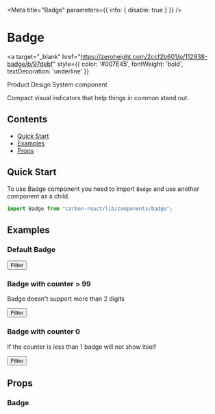 

<Meta title="Badge" parameters={{ info: { disable: true } }} />

# Badge

<a
  target="_blank"
  href="https://zeroheight.com/2ccf2b601/p/112938-badge/b/97debf"
  style={{ color: '#007E45', fontWeight: 'bold', textDecoration: 'underline' }}
>
  Product Design System component 
</a>

Compact visual indicators that help things in common stand out.

## Contents

- [Quick Start](#quick-start)
- [Examples](#examples)
- [Props](#props)

## Quick Start

To use Badge component you need to import `Badge` and use another component as a child.

```javascript
import Badge from "carbon-react/lib/components/badge";
```

## Examples

### Default Badge

<Canvas>
  <Story name="default">
    <div style={{ margin: "40px" }}>
      <Badge counter={9}>
        <Button style={{ marginRight: 0 }} buttonType="tertiary">
          Filter
        </Button>
      </Badge>
    </div>
  </Story>
</Canvas>

### Badge with counter > 99

Badge doesn't support more than 2 digits

<Canvas>
  <Story name="with 3 digits">
    <div style={{ margin: "40px" }}>
      <Badge counter={130}>
        <Button style={{ marginRight: 0 }} buttonType="tertiary">
          Filter
        </Button>
      </Badge>
    </div>
  </Story>
</Canvas>

### Badge with counter 0

If the counter is less than 1 badge will not show itself

<Canvas>
  <Story name="with counter 0">
    <div style={{ margin: "40px" }}>
      <Badge counter={0}>
        <Button buttonType="tertiary">Filter</Button>
      </Badge>
    </div>
  </Story>
</Canvas>

## Props

### Badge

<ArgsTable of={Badge} />
